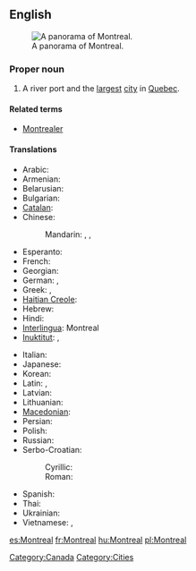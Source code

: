 {{also|Montréal}}
==English==
{{wikipedia}}
[[Image:Montreal Twilight Panorama 2006.jpg|thumb|right|A panorama of Montreal.]]

===Proper noun===
{{en-proper noun}}

# A river port and the [[largest]] [[city]] in [[Quebec]].

====Related terms====
* [[Montrealer]]

====Translations====
{{trans-top|a city in Quebec}}
* Arabic: {{t|ar|مونتريال|m|tr=muntriyaal}}
* Armenian: {{t|hy|Մոնրեալ|tr=Monreal}}
* Belarusian: {{t|be|Манрэаль|m|tr=Manreál’|xs=Belarusian}}
* Bulgarian: {{t|bg|Монреал|m|tr=Monreál|sc=Cyrl}}
* [[Catalan]]: {{t|ca|Mont-real|m}}
* Chinese:
*: Mandarin: {{t|cmn|蒙特利爾|sc=Hani}}, {{t|cmn|蒙特利尔|tr=Méngtèlì'ěr|sc=Hani}}, {{t|cmn|满地河|tr=Mǎndìhé|sc=Hani}}
* Esperanto: {{t|eo|Montrealo|xs=Esperanto}}
* French: {{t+|fr|Montréal|m}}
* Georgian: {{t|ka|მონრეალი|tr=monreali|sc=Geor|xs=Georgian}}
* German: {{t-|de|Montreal|n}}, {{t+|de|Montréal|n}}
* Greek: {{t|el|Μόντρεαλ|tr=Móndreal}}, {{t|el|Μονρεάλη|tr=Monreáli}}
* [[Haitian Creole]]: {{tø|ht|Monreyal}}
* Hebrew: {{t|he|מונטריאול}}
* Hindi: {{t|hi|मॉन्ट्रियल|tr=monṭriyal|xs=Hindi}}
* [[Interlingua]]: Montreal
* [[Inuktitut]]: {{t|iu|Manrial|tr=ᒧᕆᐊᓪ|sc=Cans|xs=Inuktitut}}, {{t|iu|ᒧᕆᑐᐋᓪ|tr=Munturiaal|sc=Cans|xs=Inuktitut}}
{{trans-mid}}
* Italian: {{t-|it|Montreale|f}}
* Japanese: {{t|ja|モントリオー|tr=Montoriōru}}
* Korean: {{t+|ko|몬트리올|tr=Monteuriol|sc=Hang}}
* Latin: {{t-|la|Mons Regius|m|alt=Mons Rēgius}}, {{t-|la|Mons Regalis|m|alt=Mōns Rēgālis}}
* Latvian: {{t|lv|Monreāla|xs=Latvian}}
* Lithuanian: {{t|lt|Monrealis|xs=Lithuanian}}
* [[Macedonian]]: {{t|mk|Монтреал|m|tr=Montreál|sc=Cyrl}}
* Persian: {{t|fa|مونترال|xs=Persian}}
* Polish: {{t+|pl|Montreal|m}}
* Russian: {{t|ru|Монреаль|m|tr=Monreál’}}
* Serbo-Croatian:
*: Cyrillic: {{t|sh|Монтреал|m}}
*: Roman: {{t|sh|Montreal|m}}
* Spanish: {{t+|es|Montreal|m}}
* Thai: {{t|th|มอนทรีออล|tr=mornátreeon}}
* Ukrainian: {{t|uk|Монреаль|m|tr=Monreál’|xs=Ukrainian}}
* Vietnamese: {{t|vi|Môn re an|xs=Vietnamese}}, {{t-|vi|Montréal|xs=Vietnamese}}
{{trans-bottom}}

[[Category:Canada]]
[[Category:Cities]]

[[es:Montreal]]
[[fr:Montreal]]
[[hu:Montreal]]
[[pl:Montreal]]